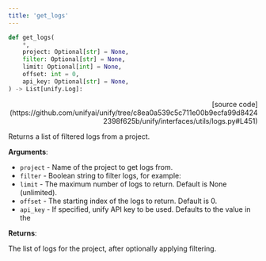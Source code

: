 ```yaml
---
title: 'get_logs'
---
```


```python
def get_logs(
    *,
    project: Optional[str] = None,
    filter: Optional[str] = None,
    limit: Optional[int] = None,
    offset: int = 0,
    api_key: Optional[str] = None,
) -> List[unify.Log]:
```

<p align="right">[source code](https://github.com/unifyai/unify/tree/c8ea0a539c5c711e00b9ecfa99d84242398f625b/unify/interfaces/utils/logs.py#L451)</p>

Returns a list of filtered logs from a project.

**Arguments**:

- `project` - Name of the project to get logs from.
- `filter` - Boolean string to filter logs, for example:
- `limit` - The maximum number of logs to return. Default is None (unlimited).
- `offset` - The starting index of the logs to return. Default is 0.
- `api_key` - If specified, unify API key to be used. Defaults to the value in the



**Returns**:

The list of logs for the project, after optionally applying filtering.